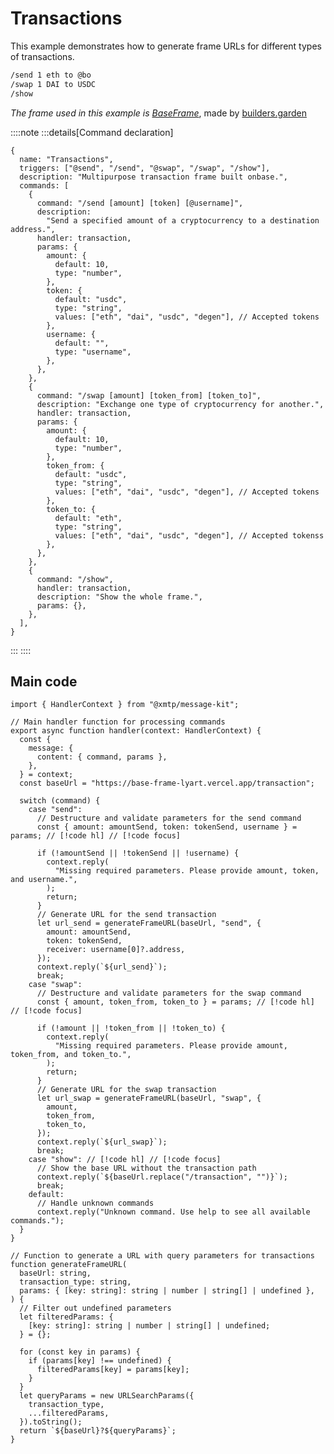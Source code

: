 # Transactions

This example demonstrates how to generate frame URLs for different types of transactions.

```bash [cmd]
/send 1 eth to @bo
/swap 1 DAI to USDC
/show
```

_The frame used in this example is [BaseFrame](https://base-frame-lyart.vercel.app)_, made by [builders.garden](https://github.com/builders-garden)

::::note
:::details[Command declaration]

```tsx [src/commands.ts]
{
  name: "Transactions",
  triggers: ["@send", "/send", "@swap", "/swap", "/show"],
  description: "Multipurpose transaction frame built onbase.",
  commands: [
    {
      command: "/send [amount] [token] [@username]",
      description:
        "Send a specified amount of a cryptocurrency to a destination address.",
      handler: transaction,
      params: {
        amount: {
          default: 10,
          type: "number",
        },
        token: {
          default: "usdc",
          type: "string",
          values: ["eth", "dai", "usdc", "degen"], // Accepted tokens
        },
        username: {
          default: "",
          type: "username",
        },
      },
    },
    {
      command: "/swap [amount] [token_from] [token_to]",
      description: "Exchange one type of cryptocurrency for another.",
      handler: transaction,
      params: {
        amount: {
          default: 10,
          type: "number",
        },
        token_from: {
          default: "usdc",
          type: "string",
          values: ["eth", "dai", "usdc", "degen"], // Accepted tokens
        },
        token_to: {
          default: "eth",
          type: "string",
          values: ["eth", "dai", "usdc", "degen"], // Accepted tokenss
        },
      },
    },
    {
      command: "/show",
      handler: transaction,
      description: "Show the whole frame.",
      params: {},
    },
  ],
}
```

:::
::::

## Main code

```tsx [src/handler/transactions.ts]
import { HandlerContext } from "@xmtp/message-kit";

// Main handler function for processing commands
export async function handler(context: HandlerContext) {
  const {
    message: {
      content: { command, params },
    },
  } = context;
  const baseUrl = "https://base-frame-lyart.vercel.app/transaction";

  switch (command) {
    case "send":
      // Destructure and validate parameters for the send command
      const { amount: amountSend, token: tokenSend, username } = params; // [!code hl] // [!code focus]

      if (!amountSend || !tokenSend || !username) {
        context.reply(
          "Missing required parameters. Please provide amount, token, and username.",
        );
        return;
      }
      // Generate URL for the send transaction
      let url_send = generateFrameURL(baseUrl, "send", {
        amount: amountSend,
        token: tokenSend,
        receiver: username[0]?.address,
      });
      context.reply(`${url_send}`);
      break;
    case "swap":
      // Destructure and validate parameters for the swap command
      const { amount, token_from, token_to } = params; // [!code hl] // [!code focus]

      if (!amount || !token_from || !token_to) {
        context.reply(
          "Missing required parameters. Please provide amount, token_from, and token_to.",
        );
        return;
      }
      // Generate URL for the swap transaction
      let url_swap = generateFrameURL(baseUrl, "swap", {
        amount,
        token_from,
        token_to,
      });
      context.reply(`${url_swap}`);
      break;
    case "show": // [!code hl] // [!code focus]
      // Show the base URL without the transaction path
      context.reply(`${baseUrl.replace("/transaction", "")}`);
      break;
    default:
      // Handle unknown commands
      context.reply("Unknown command. Use help to see all available commands.");
  }
}

// Function to generate a URL with query parameters for transactions
function generateFrameURL(
  baseUrl: string,
  transaction_type: string,
  params: { [key: string]: string | number | string[] | undefined },
) {
  // Filter out undefined parameters
  let filteredParams: {
    [key: string]: string | number | string[] | undefined;
  } = {};

  for (const key in params) {
    if (params[key] !== undefined) {
      filteredParams[key] = params[key];
    }
  }
  let queryParams = new URLSearchParams({
    transaction_type,
    ...filteredParams,
  }).toString();
  return `${baseUrl}?${queryParams}`;
}
```
